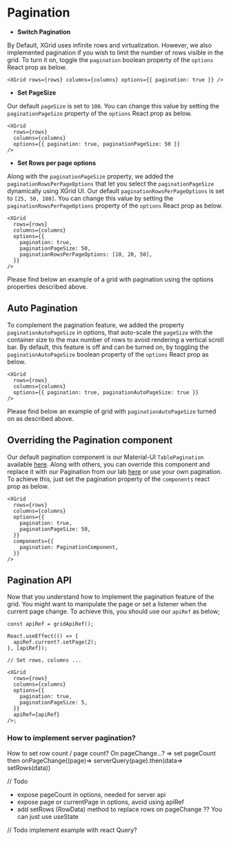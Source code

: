 
<Meta title="1. Docs/6. Pagination" component={XGrid} />

# Pagination

- **Switch Pagination**

By Default, XGrid uses infinite rows and virtualization. However, we also implemented pagination if you wish to limit the number of rows visible in the grid.
To turn it on, toggle the `pagination` boolean property of the `options` React prop as below.

```tsx
<XGrid rows={rows} columns={columns} options={{ pagination: true }} />
```

- **Set PageSize**

Our default `pageSize` is set to `100`. You can change this value by setting the `paginationPageSize` property of the `options` React prop as below.

```tsx
<XGrid
  rows={rows}
  columns={columns}
  options={{ pagination: true, paginationPageSize: 50 }}
/>
```

- **Set Rows per page options**

Along with the `paginationPageSize` property, we added the `paginationRowsPerPageOptions` that let you select the `paginationPageSize` dynamically using XGrid UI.
Our default `paginationRowsPerPageOptions` is set to `[25, 50, 100]`. You can change this value by setting the `paginationRowsPerPageOptions` property of the `options` React prop as below.

```tsx
<XGrid
  rows={rows}
  columns={columns}
  options={{
    pagination: true,
    paginationPageSize: 50,
    paginationRowsPerPageOptions: [10, 20, 50],
  }}
/>
```

Please find below an example of a grid with pagination using the options properties described above.

<SimplePaginationDemo />

## Auto Pagination

To complement the pagination feature, we added the property `paginationAutoPageSize` in options, that auto-scale the `pageSize` with the container size to the max number of rows to avoid rendering a vertical scroll bar.
By default, this feature is off and can be turned on, by toggling the `paginationAutoPageSize` boolean property of the `options` React prop as below.

```tsx
<XGrid
  rows={rows}
  columns={columns}
  options={{ pagination: true, paginationAutoPageSize: true }}
/>
```

Please find below an example of grid with `paginationAutoPageSize` turned on as described above.

<AutoPageSizeDemo />

## Overriding the Pagination component

Our default pagination component is our Material-UI `TablePagination` available [here](https://material-ui.com/api/table-pagination/#tablepagination-api).
Along with others, you can override this component and replace it with our Pagination from our lab [here](https://material-ui.com/components/pagination/)
or use your own pagination.
To achieve this, just set the pagination property of the `components` react prop as below.

```tsx
<XGrid
  rows={rows}
  columns={columns}
  options={{
    pagination: true,
    paginationPageSize: 50,
  }}
  components={{
    pagination: PaginationComponent,
  }}
/>
```

<CustomPaginationDemo />

## Pagination API

Now that you understand how to implement the pagination feature of the grid. You might want to manipulate the page or set a listener when the current page change.
To achieve this, you should use our `apiRef` as below;

```tsx
const apiRef = gridApiRef();

React.useEffect(() => {
  apiRef.current?.setPage(2);
}, [apiRef]);

// Set rows, columns ...

<XGrid
  rows={rows}
  columns={columns}
  options={{
    pagination: true,
    paginationPageSize: 5,
  }}
  apiRef={apiRef}
/>;
```

<SetPageDemo />

### How to implement server pagination?

How to set row count / page count? On pageChange...?
=> set pageCount then onPageChange((page)=> serverQuery(page).then(data=> setRows(data))

// Todo

- expose pageCount in options, needed for server api
- expose page or currentPage in options, avoid using apiRef
- add setRows (RowData) method to replace rows on pageChange ?? You can just use useState

// Todo implement example with react Query?
